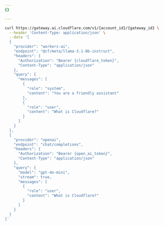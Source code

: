 ```yaml
---
{}

---
```


```bash title="Request"
curl https://gateway.ai.cloudflare.com/v1/{account_id}/{gateway_id} \
  --header 'Content-Type: application/json' \
  --data '[
  {
    "provider": "workers-ai",
    "endpoint": "@cf/meta/llama-3.1-8b-instruct",
    "headers": {
      "Authorization": "Bearer {cloudflare_token}",
      "Content-Type": "application/json"
    },
    "query": {
      "messages": [
        {
          "role": "system",
          "content": "You are a friendly assistant"
        },
        {
          "role": "user",
          "content": "What is Cloudflare?"
        }
      ]
    }
  },
  {
    "provider": "openai",
    "endpoint": "chat/completions",
    "headers": {
      "Authorization": "Bearer {open_ai_token}",
      "Content-Type": "application/json"
    },
    "query": {
      "model": "gpt-4o-mini",
      "stream": true,
      "messages": [
        {
          "role": "user",
          "content": "What is Cloudflare?"
        }
      ]
    }
  }
]'
```
